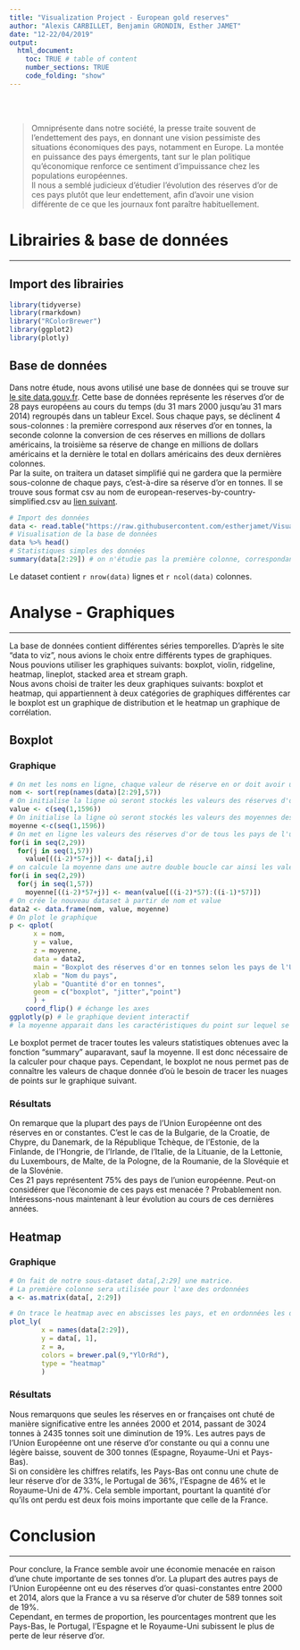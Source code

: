 ```yaml
---
title: "Visualization Project - European gold reserves"
author: "Alexis CARBILLET, Benjamin GRONDIN, Esther JAMET"
date: "12-22/04/2019"
output:
  html_document:
    toc: TRUE # table of content
    number_sections: TRUE
    code_folding: "show"
---
```



<br><br>

> Omniprésente dans notre société, la presse traite souvent de l'endettement des pays, en donnant une vision pessimiste des situations économiques des pays, notamment en Europe. La montée en puissance des pays émergents, tant sur le plan politique qu'économique renforce ce sentiment d'impuissance chez les populations européennes. 
<br>
Il nous a semblé judicieux d'étudier l'évolution des réserves d'or de ces pays plutôt que leur endettement, afin d'avoir une vision différente de ce que les journaux font paraître habituellement.


# Librairies & base de données
***


## Import des librairies
```r
library(tidyverse)
library(rmarkdown)
library("RColorBrewer")
library(ggplot2)
library(plotly)
```


## Base de données
Dans notre étude, nous avons utilisé une base de données qui se trouve sur [le site data.gouv.fr](https://www.data.gouv.fr/fr/datasets/reserves-officielles-de-28-pays-europeens). Cette base de données représente les réserves d'or de 28 pays européens au cours du temps (du 31 mars 2000 jusqu'au 31 mars 2014) regroupés dans un tableur Excel. Sous chaque pays, se déclinent 4 sous-colonnes : la première correspond aux réserves d'or en tonnes, la seconde colonne la conversion de ces réserves en millions de dollars américains, la troisième sa réserve de change en millions de dollars américains et la dernière le total en dollars américains des deux dernières colonnes.
<br>
Par la suite, on traitera un dataset simplifié qui ne gardera que la permière sous-colonne de chaque pays, c'est-à-dire sa réserve d'or en tonnes. Il se trouve sous format csv au nom de european-reserves-by-country-simplified.csv au [lien suivant](https://raw.githubusercontent.com/estherjamet/Visualization-Project/master/european-reserves-by-country-simplified.csv).

```r
# Import des données
data <- read.table("https://raw.githubusercontent.com/estherjamet/Visualization-Project/master/european-reserves-by-country-simplified.csv", header = TRUE, sep = ";")
# Visualisation de la base de données
data %>% head()
# Statistiques simples des données
summary(data[2:29]) # on n'étudie pas la première colonne, correspondant aux dates
```

Le dataset contient `r nrow(data)` lignes et `r ncol(data)` colonnes.



# Analyse - Graphiques
***
La base de données contient différentes séries temporelles. D'après le site "data to viz", nous avions le choix entre différents types de graphiques. Nous pouvions utiliser les graphiques suivants: boxplot, violin, ridgeline, heatmap, lineplot, stacked area et stream graph.
<br>
Nous avons choisi de traiter les deux graphiques suivants: boxplot et heatmap, qui appartiennent à deux catégories de graphiques différentes car le boxplot est un graphique de distribution et le heatmap un graphique de corrélation.


## Boxplot

### Graphique
```r
# On met les noms en ligne, chaque valeur de réserve en or doit avoir un nom associé qui est celui de son pays
nom <- sort(rep(names(data)[2:29],57)) 
# On initialise la ligne où seront stockés les valeurs des réserves d'or de tous les pays de l'union européenne
value <- c(seq(1,1596))
# On initialise la ligne où seront stockés les valeurs des moyennes des réserves d'or par pays
moyenne <-c(seq(1,1596))
# On met en ligne les valeurs des réserves d'or de tous les pays de l'union européenne et leurs moyennes
for(i in seq(2,29))
  for(j in seq(1,57))
    value[((i-2)*57+j)] <- data[j,i]
# on calcule la moyenne dans une autre double boucle car ainsi les valeurs sont déjà mises en ligne
for(i in seq(2,29))
  for(j in seq(1,57))
    moyenne[((i-2)*57+j)] <- mean(value[((i-2)*57):((i-1)*57)])
# On crée le nouveau dataset à partir de nom et value
data2 <- data.frame(nom, value, moyenne) 
# On plot le graphique
p <- qplot(
      x = nom, 
      y = value,
      z = moyenne,
      data = data2, 
      main = "Boxplot des réserves d'or en tonnes selon les pays de l'UE", 
      xlab = "Nom du pays", 
      ylab = "Quantité d'or en tonnes", 
      geom = c("boxplot", "jitter","point")
      ) +
    coord_flip() # échange les axes
ggplotly(p) # le graphique devient interactif
# la moyenne apparait dans les caractéristiques du point sur lequel se trouve la souris
```

Le boxplot permet de tracer toutes les valeurs statistiques obtenues avec la fonction "summary" auparavant, sauf la moyenne. Il est donc nécessaire de la calculer pour chaque pays.
Cependant, le boxplot ne nous permet pas de connaître les valeurs de chaque donnée d'où le besoin de tracer les nuages de points sur le graphique suivant.

### Résultats
On remarque que la plupart des pays de l'Union Européenne ont des réserves en or constantes. C'est le cas de la Bulgarie, de la Croatie, de Chypre, du Danemark, de la République Tchèque, de l'Estonie, de la Finlande, de l'Hongrie, de l'Irlande, de l'Italie, de la Lituanie, de la Lettonie, du Luxembours, de Malte, de la Pologne, de la Roumanie, de la Slovéquie et de la Slovénie.
<br>
Ces 21 pays représentent 75% des pays de l'union européenne. Peut-on considérer que l'économie de ces pays est menacée ? Probablement non. Intéressons-nous maintenant à leur évolution au cours de ces dernières années.


## Heatmap

### Graphique
```r
# On fait de notre sous-dataset data[,2:29] une matrice.
# La première colonne sera utilisée pour l'axe des ordonnées
a <- as.matrix(data[, 2:29]) 

# On trace le heatmap avec en abscisses les pays, et en ordonnées les dates de mesure des réserves d'or des différents pays
plot_ly(
        x = names(data[2:29]), 
        y = data[, 1], 
        z = a, 
        colors = brewer.pal(9,"YlOrRd"),
        type = "heatmap"
        )
```

### Résultats
Nous remarquons que seules les réserves en or françaises ont chuté de manière significative entre les années 2000 et 2014, passant de 3024 tonnes à 2435 tonnes soit une diminution de 19%. Les autres pays de l'Union Européenne ont une réserve d'or constante ou qui a connu une légère baisse, souvent de 300 tonnes (Espagne, Royaume-Uni et Pays-Bas). 
<br>
Si on considère les chiffres relatifs, les Pays-Bas ont connu une chute de leur réserve d'or de 33%, le Portugal de 36%, l'Espagne de 46% et le Royaume-Uni de 47%. Cela semble important, pourtant la quantité d'or qu'ils ont perdu est deux fois moins importante que celle de la France. 



# Conclusion
***
Pour conclure, la France semble avoir une économie menacée en raison d'une chute importante de ses tonnes d'or. La plupart des autres pays de l'Union Européenne ont eu des réserves d'or quasi-constantes entre 2000 et 2014, alors que la France a vu sa réserve d'or chuter de 589 tonnes soit de 19%. 
<br>
Cependant, en termes de proportion, les pourcentages montrent que les Pays-Bas, le Portugal, l'Espagne et le Royaume-Uni subissent le plus de perte de leur réserve d'or.
